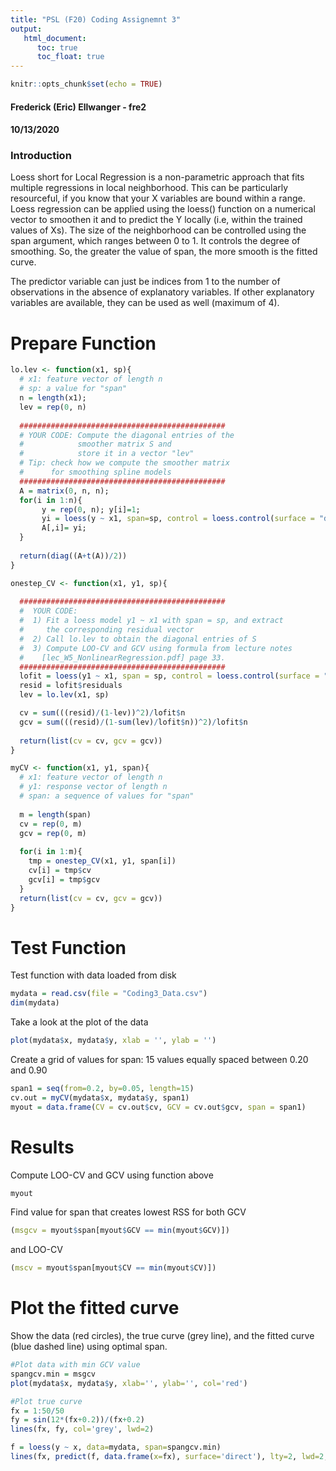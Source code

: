 ```yaml
---
title: "PSL (F20) Coding Assignemnt 3"
output: 
   html_document:
      toc: true
      toc_float: true
---
```


```r
knitr::opts_chunk$set(echo = TRUE)
```
#### Frederick (Eric) Ellwanger - fre2
#### 10/13/2020  

### Introduction
Loess short for Local Regression is a non-parametric approach that fits multiple regressions in local neighborhood. This can be particularly resourceful, if you know that your X variables are bound within a range.    
Loess regression can be applied using the loess() function on a numerical vector to smoothen it and to predict the Y locally (i.e, within the trained values of Xs). The size of the neighborhood can be controlled using the span argument, which ranges between 0 to 1. It controls the degree of smoothing. So, the greater the value of span, the more smooth is the fitted curve.

The predictor variable can just be indices from 1 to the number of observations in the absence of explanatory variables. If other explanatory variables are available, they can be used as well (maximum of 4).


# Prepare Function  
```r
lo.lev <- function(x1, sp){
  # x1: feature vector of length n
  # sp: a value for "span"
  n = length(x1);
  lev = rep(0, n)
  
  ##############################################
  # YOUR CODE: Compute the diagonal entries of the 
  #            smoother matrix S and 
  #            store it in a vector "lev"
  # Tip: check how we compute the smoother matrix
  #      for smoothing spline models
  ##############################################
  A = matrix(0, n, n);
  for(i in 1:n){
       y = rep(0, n); y[i]=1;
       yi = loess(y ~ x1, span=sp, control = loess.control(surface = "direct"))$fitted;
       A[,i]= yi;
  }
 
  return(diag((A+t(A))/2))
}

onestep_CV <- function(x1, y1, sp){
  
  ##############################################
  #  YOUR CODE: 
  #  1) Fit a loess model y1 ~ x1 with span = sp, and extract 
  #     the corresponding residual vector
  #  2) Call lo.lev to obtain the diagonal entries of S
  #  3) Compute LOO-CV and GCV using formula from lecture notes
  #    [lec_W5_NonlinearRegression.pdf] page 33. 
  ##############################################
  lofit = loess(y1 ~ x1, span = sp, control = loess.control(surface = "direct"))
  resid = lofit$residuals
  lev = lo.lev(x1, sp)

  cv = sum(((resid)/(1-lev))^2)/lofit$n
  gcv = sum(((resid)/(1-sum(lev)/lofit$n))^2)/lofit$n
  
  return(list(cv = cv, gcv = gcv))
}

myCV <- function(x1, y1, span){
  # x1: feature vector of length n
  # y1: response vector of length n
  # span: a sequence of values for "span"
  
  m = length(span)
  cv = rep(0, m)
  gcv = rep(0, m)
  
  for(i in 1:m){
    tmp = onestep_CV(x1, y1, span[i])
    cv[i] = tmp$cv
    gcv[i] = tmp$gcv
  }
  return(list(cv = cv, gcv = gcv))
}
```  


# Test Function

Test function with data loaded from disk  
```r
mydata = read.csv(file = "Coding3_Data.csv")
dim(mydata)
```  


Take a look at the plot of the data  
```r
plot(mydata$x, mydata$y, xlab = '', ylab = '')
```  


Create a grid of values for span:  15 values equally spaced between 0.20 and 0.90  
```r
span1 = seq(from=0.2, by=0.05, length=15)
cv.out = myCV(mydata$x, mydata$y, span1)
myout = data.frame(CV = cv.out$cv, GCV = cv.out$gcv, span = span1)
```  

# Results  
Compute LOO-CV and GCV using function above  
```r
myout
```  

Find value for span that creates lowest RSS for both GCV  
```r
(msgcv = myout$span[myout$GCV == min(myout$GCV)])
```  


and LOO-CV
```r
(mscv = myout$span[myout$CV == min(myout$CV)])
```  


# Plot the fitted curve  
Show the data (red circles), the true curve (grey line), and the fitted curve (blue dashed line) using optimal span.  
```r
#Plot data with min GCV value
spangcv.min = msgcv
plot(mydata$x, mydata$y, xlab='', ylab='', col='red')

#Plot true curve 
fx = 1:50/50
fy = sin(12*(fx+0.2))/(fx+0.2)
lines(fx, fy, col='grey', lwd=2)

f = loess(y ~ x, data=mydata, span=spangcv.min)
lines(fx, predict(f, data.frame(x=fx), surface='direct'), lty=2, lwd=2, col='blue')
```   









